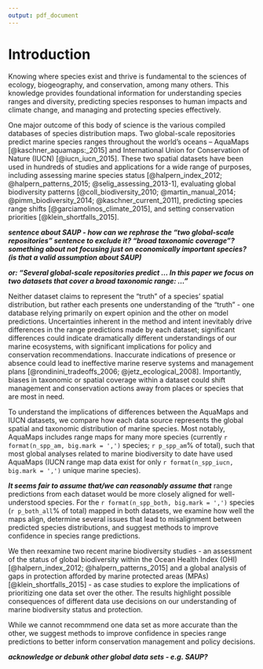 ```yaml
---
output: pdf_document
---
```


# Introduction

Knowing where species exist and thrive is fundamental to the sciences of ecology, biogeography, and conservation, among many others.  This knowledge provides foundational information for 
 understanding species ranges and diversity,
 predicting species responses to human impacts and climate change,
 and managing and protecting species effectively.
<!--___A rich literature tackles the many dimensions of these questions.___-->

One major outcome of this body of science is the various compiled databases of species distribution maps. Two global-scale repositories predict marine species ranges throughout the world's oceans – AquaMaps [@kaschner_aquamaps:_2015] and International Union for Conservation of Nature (IUCN) [@iucn_iucn_2015].  These two spatial datasets have been used in hundreds of studies and applications for a wide range of purposes, including assessing marine species status [@halpern_index_2012; @halpern_patterns_2015; @selig_assessing_2013-1], evaluating global biodiversity patterns [@coll_biodiversity_2010; @martin_manual_2014; @pimm_biodiversity_2014; @kaschner_current_2011], predicting species range shifts [@garciamolinos_climate_2015], and setting conservation priorities [@klein_shortfalls_2015].

___sentence about SAUP - how can we rephrase the "two global-scale repositories" sentence to exclude it? "broad taxonomic coverage"?  something about not focusing just on economically important species? (is that a valid assumption about SAUP)___

___or: "Several global-scale repositories predict ... In this paper we focus on two datasets that cover a broad taxonomic range: ..."___


<!--
The two datasets ostensibly describe the same information, but significant differences in methodology and intent could lead to dramatically different understandings of our marine ecosystems, with significant implications for policy and conservation recommendations. 
Discuss "truth" and uncertainty in species distributions.
There is an objective "truth"; 
-->

Neither dataset claims to represent the "truth" of a species' spatial distribution, but rather each presents one understanding of the "truth" - one database relying primarily on expert opinion and the other on model predictions.  Uncertainties inherent in the method and intent inevitably drive differences in the range predictions made by each dataset; significant differences could indicate dramatically different understandings of our marine ecosystems, with significant implications for policy and conservation recommendations.  Inaccurate indications of presence or absence could lead to ineffective marine reserve systems and management plans [@rondinini_tradeoffs_2006; @jetz_ecological_2008].  Importantly, biases in taxonomic or spatial coverage within a dataset could shift management and conservation actions away from places or species that are most in need.

To understand the implications of differences between the AquaMaps and IUCN datasets, we compare how each data source represents the global spatial and taxonomic distribution of marine species.  Most notably, AquaMaps includes range maps for many more species (currently `r format(n_spp_am, big.mark = ',')` species; `r p_spp_am`% of total), such that most global analyses related to marine biodiversity to date have used AquaMaps (IUCN range map data exist for only `r format(n_spp_iucn, big.mark = ',')` unique marine species).

___It seems fair to assume that/we can reasonably assume that___ range predictions from each dataset would be more closely aligned for well-understood species.  For the `r format(n_spp_both, big.mark = ',')` species (`r p_both_all`% of total) mapped in both datasets, we examine how well the maps align, determine several issues that lead to misalignment between predicted species distributions, and suggest methods to improve confidence in species range predictions. 

We then reexamine two recent marine biodiversity studies - an assessment of the status of global biodiversity within the Ocean Health Index (OHI) [@halpern_index_2012; @halpern_patterns_2015] and a global analysis of gaps in protection afforded by marine protected areas (MPAs) [@klein_shortfalls_2015] - as case studies to explore the implications of prioritizing one data set over the other.  The results highlight possible consequences of different data use decisions on our understanding of marine biodiversity status and protection.  

While we cannot recommmend one data set as more accurate than the other, we suggest methods to improve confidence in species range predictions to better inform conservation management and policy decisions.

___acknowledge or debunk other global data sets - e.g. SAUP?___